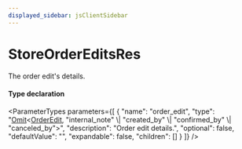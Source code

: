 ```yaml
---
displayed_sidebar: jsClientSidebar
---
```



# StoreOrderEditsRes

The order edit's details.

#### Type declaration

<ParameterTypes parameters={[
  {
    "name": "order_edit",
    "type": "[Omit](internal.Omit.mdx)&#60;[OrderEdit](../classes/internal.OrderEdit.mdx), \"internal_note\" \\| \"created_by\" \\| \"confirmed_by\" \\| \"canceled_by\"&#62;",
    "description": "Order edit details.",
    "optional": false,
    "defaultValue": "",
    "expandable": false,
    "children": []
  }
]} />
